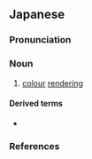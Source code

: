 ==Japanese==
{{ja-kanjitab|えん|しょく|yomi=o}}

===Pronunciation===
{{ja-pron|yomi=o|えんしょく|acc=0|acc_ref=DJR}}

===Noun===
{{ja-noun|えんしょく}}

# [[colour]] [[rendering]]

====Derived terms====
* {{ja-r|演色性|えんしょくせい|[[colour]] [[rendering]] [[property]]}}

===References===
<references/>